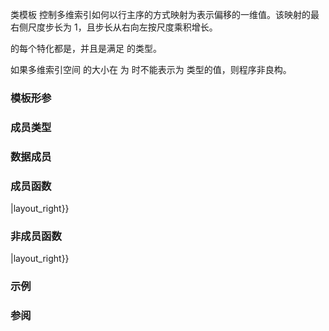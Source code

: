 {{cpp/container/mdspan/layout_right/title|mapping}}
{{cpp/container/mdspan/layout_right/mapping/navbar}}
{{dcl begin}}
{{dcl header|mdspan}}
{{dcl|since=c++23|1=
template&lt; class Extents &gt;
class layout_right::mapping;
}}
{{dcl end}}

类模板 {{tt|layout_right::mapping}} 控制多维索引如何以行主序的方式映射为表示偏移的一维值。该映射的最右侧尺度步长为 1，且步长从右向左按尺度乘积增长。

{{tt|mapping}} 的每个特化都是{{named req|LayoutMapping}}，并且是满足 {{lconcept|regular}} 的{{named req|TriviallyCopyable}}类型。

如果多维索引空间 {{c|Extents()}} 的大小在 {{c/core|Extents::rank_dynamic()}} 为 {{c|0}} 时不能表示为 {{c/core|Extents::index_type}} 类型的值，则程序非良构。

===模板形参===
{{par begin}}
{{par|Extents|指定编译时已知的维度数量和它们的大小。必须是 {{tt|std::extents}} 的特化。}}
{{par end}}

===成员类型===
{{dsc begin}}
{{dsc hitem|成员名称|定义}}
{{dsc|{{tt|extents_type}}|{{tt|Extents}}}}
{{dsc|{{tt|index_type}}|{{tt|extents_type::index_type}}}}
{{dsc|{{tt|size_type}}|{{tt|extents_type::size_type}}}}
{{dsc|{{tt|rank_type}}|{{tt|extents_type::rank_type}}}}
{{dsc|{{tt|layout_type}}|{{lc|std::layout_right}}}}
{{dsc end}}

===数据成员===
{{dsc begin}}
{{dsc hitem|成员|定义}}
{{dsc expos mem obj|spec={{tt|extents_type}}|extents_|id=extents|private=yes|尺度对象}}
{{dsc end}}

===成员函数===
{{dsc begin}}
{{dsc inc|cpp/container/mdspan/layout_mapping/dsc constructor|layout_right}}
{{dsc inc|cpp/container/mdspan/layout_mapping/dsc operator{{=}}|layout_right}}

{{dsc h2|观察器}}
{{dsc inc|cpp/container/mdspan/layout_mapping/dsc extents|layout_right}}
{{dsc inc|cpp/container/mdspan/layout_mapping/dsc required_span_size|layout_right}}
{{dsc inc|cpp/container/mdspan/layout_mapping/dsc operator()|layout_right}}
{{dsc inc|cpp/container/mdspan/layout_mapping/dsc is_unique|layout_right}}
{{dsc inc|cpp/container/mdspan/layout_mapping/dsc is_exhaustive|layout_right}}
{{dsc inc|cpp/container/mdspan/layout_mapping/dsc is_strided|layout_right}}
{{dsc inc|cpp/container/mdspan/layout_mapping/dsc is_always_unique|layout_right}}
{{dsc inc|cpp/container/mdspan/layout_mapping/dsc is_always_exhaustive|layout_right}}
{{dsc inc|cpp/container/mdspan/layout_mapping/dsc is_always_strided|layout_right}}
{{dsc inc|cpp/container/mdspan/layout_mapping/dsc stride|layout_right}}
{{dsc end}}

===非成员函数===
{{dsc begin}}
{{dsc inc|cpp/container/mdspan/layout_mapping/dsc operator{{==}}|layout_right}}
{{dsc inc|cpp/container/mdspan/layout_mapping/dsc submdspan_mapping|layout_right}}
{{dsc end}}

===示例===
{{example}}

===参阅===
{{dsc begin}}
{{dsc inc|cpp/container/mdspan/layout_left/dsc mapping}}
{{dsc inc|cpp/container/mdspan/layout_stride/dsc mapping}}
{{dsc end}}

{{langlinks|en|es|ja|ru}}